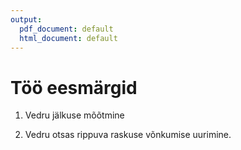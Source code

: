 ```yaml
---
output:
  pdf_document: default
  html_document: default
---
```


# Töö eesmärgid

1. Vedru jälkuse mõõtmine

2. Vedru otsas rippuva raskuse võnkumise uurimine.
